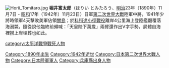 [[File:Horii_Tomitaro.jpg|thumb]]
'''堀井富太郎'''（ほりい とみたろう、[[明治|明治]]23年（1890年）11月7日 - [[昭和|昭和]]17年（1942年）11月23日）日軍[[第二次世界大戰|第二次世界大戰]]陸軍中將，1941年少將時領軍4天擊敗美軍佔領[[關島|關島]]；於[[科科達小徑戰役|科科達小徑戰役]]離岸4公里海上登陸艦翻覆落海溺斃，隨從說他臨終前頻喊：「天皇陛下萬歲」兩臂還作出V字手勢，屍體自海裡撈上岸埋葬也如此。{{cn}}

{{DEFAULTSORT:Tomitaro Horii}}
{{日本軍事人物小作品}}

[[Category:1890年出生|Category:1890年出生]]
[[Category:1942年逝世|Category:1942年逝世]]
[[Category:日本第二次世界大戰人物|Category:日本第二次世界大戰人物]]
[[Category:日本陸軍軍人|Category:日本陸軍軍人]]
[[Category:兵庫縣出身人物|Category:兵庫縣出身人物]]
[[category:太平洋戰爭戰死人物|category:太平洋戰爭戰死人物]]